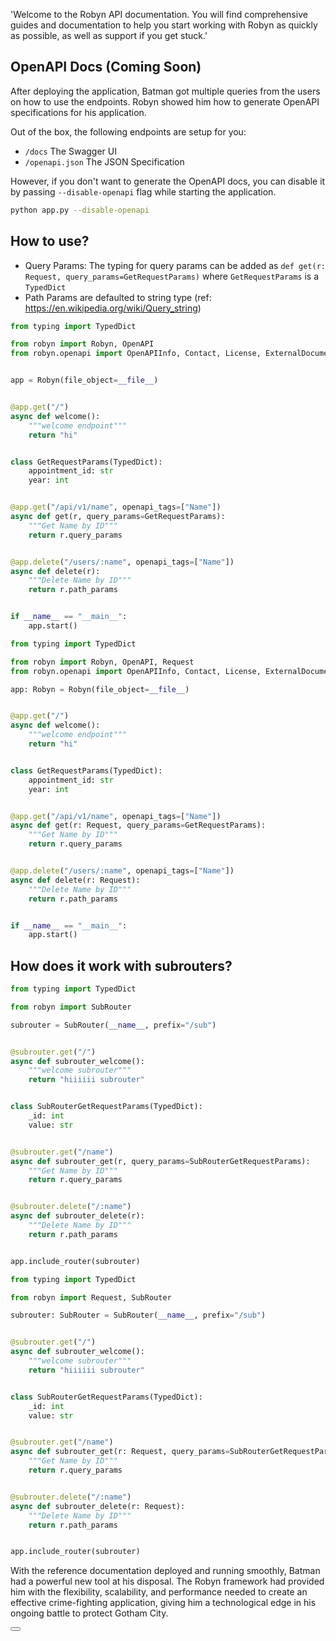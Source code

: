   'Welcome to the Robyn API documentation. You will find comprehensive guides and documentation to help you start working with Robyn as quickly as possible, as well as support if you get stuck.'


## OpenAPI Docs (Coming Soon)

After deploying the application, Batman got multiple queries from the users on how to use the endpoints. Robyn showed him how to generate OpenAPI specifications for his application.

Out of the box, the following endpoints are setup for you:

- `/docs` The Swagger UI
- `/openapi.json` The JSON Specification

However, if you don't want to generate the OpenAPI docs, you can disable it by passing `--disable-openapi` flag while starting the application.

```bash
python app.py --disable-openapi
```

## How to use?

- Query Params: The typing for query params can be added as `def get(r: Request, query_params=GetRequestParams)` where `GetRequestParams` is a `TypedDict`
- Path Params are defaulted to string type (ref: https://en.wikipedia.org/wiki/Query_string)

<CodeGroup title="Basic App">

```python {{ title: 'untyped' }}
from typing import TypedDict

from robyn import Robyn, OpenAPI
from robyn.openapi import OpenAPIInfo, Contact, License, ExternalDocumentation, Components


app = Robyn(file_object=__file__)


@app.get("/")
async def welcome():
    """welcome endpoint"""
    return "hi"


class GetRequestParams(TypedDict):
    appointment_id: str
    year: int


@app.get("/api/v1/name", openapi_tags=["Name"])
async def get(r, query_params=GetRequestParams):
    """Get Name by ID"""
    return r.query_params


@app.delete("/users/:name", openapi_tags=["Name"])
async def delete(r):
    """Delete Name by ID"""
    return r.path_params


if __name__ == "__main__":
    app.start()
```

```python {{ title: 'typed' }}
from typing import TypedDict

from robyn import Robyn, OpenAPI, Request
from robyn.openapi import OpenAPIInfo, Contact, License, ExternalDocumentation, Components

app: Robyn = Robyn(file_object=__file__)


@app.get("/")
async def welcome():
    """welcome endpoint"""
    return "hi"


class GetRequestParams(TypedDict):
    appointment_id: str
    year: int


@app.get("/api/v1/name", openapi_tags=["Name"])
async def get(r: Request, query_params=GetRequestParams):
    """Get Name by ID"""
    return r.query_params


@app.delete("/users/:name", openapi_tags=["Name"])
async def delete(r: Request):
    """Delete Name by ID"""
    return r.path_params


if __name__ == "__main__":
    app.start()
```

</CodeGroup>

## How does it work with subrouters?

<CodeGroup title="Subrouters">

```python {{ title: 'untyped' }}
from typing import TypedDict

from robyn import SubRouter

subrouter = SubRouter(__name__, prefix="/sub")


@subrouter.get("/")
async def subrouter_welcome():
    """welcome subrouter"""
    return "hiiiiii subrouter"


class SubRouterGetRequestParams(TypedDict):
    _id: int
    value: str


@subrouter.get("/name")
async def subrouter_get(r, query_params=SubRouterGetRequestParams):
    """Get Name by ID"""
    return r.query_params


@subrouter.delete("/:name")
async def subrouter_delete(r):
    """Delete Name by ID"""
    return r.path_params


app.include_router(subrouter)
```

```python {{ title: 'typed' }}
from typing import TypedDict

from robyn import Request, SubRouter

subrouter: SubRouter = SubRouter(__name__, prefix="/sub")


@subrouter.get("/")
async def subrouter_welcome():
    """welcome subrouter"""
    return "hiiiiii subrouter"


class SubRouterGetRequestParams(TypedDict):
    _id: int
    value: str


@subrouter.get("/name")
async def subrouter_get(r: Request, query_params=SubRouterGetRequestParams):
    """Get Name by ID"""
    return r.query_params


@subrouter.delete("/:name")
async def subrouter_delete(r: Request):
    """Delete Name by ID"""
    return r.path_params


app.include_router(subrouter)
```

</CodeGroup>

With the reference documentation deployed and running smoothly, Batman had a powerful new tool at his disposal. The Robyn framework had provided him with the flexibility, scalability, and performance needed to create an effective crime-fighting application, giving him a technological edge in his ongoing battle to protect Gotham City.


<div className="not-prose">
  <Button
    href="/documentation/example_app/templates"
    variant="text"
    arrow="right"
    children="Templates"
  />
</div>



